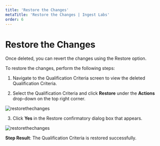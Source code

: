 ---
title: 'Restore the Changes'
metaTitle: 'Restore the Changes | Ingest Labs'
order: 6
--- 

# Restore the Changes

Once deleted, you can revert the changes using the Restore option.

To restore the changes, perform the following steps:

1. Navigate to the Qualification Criteria screen to view the deleted Qualification Criteria.

2. Select the Qualification Criteria and click **Restore** under the **Actions** drop-down on the top right corner.

![restorethechanges](/images/qualificationcriteriaimages/restore.png)

3. Click **Yes** in the Restore confirmatory dialog box that appears.

![restorethechanges](/images/qualificationcriteriaimages/restoreconfirmatory.png)

**Step Result**: The Qualification Criteria is restored successfully.
